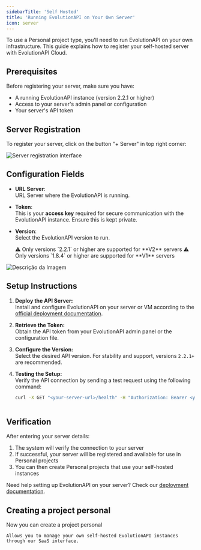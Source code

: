 ```yaml
---
sidebarTitle: 'Self Hosted'
title: 'Running EvolutionAPI on Your Own Server'
icon: server
---
```


To use a Personal project type, you'll need to run EvolutionAPI on your own infrastructure. This guide explains how to register your self-hosted server with EvolutionAPI Cloud.

## Prerequisites

Before registering your server, make sure you have:
- A running EvolutionAPI instance (version 2.2.1 or higher)
- Access to your server's admin panel or configuration
- Your server's API token

## Server Registration

To register your server, click on the button "+ Server" in top right corner:



<img src="/images/server/init.png" alt="Server registration interface" />


## Configuration Fields

- **URL Server**:  
  URL Server where the EvolutionAPI is running.

- **Token**:  
  This is your **access key** required for secure communication with the EvolutionAPI instance. Ensure this is kept private.

- **Version**:  
  Select the EvolutionAPI version to run.  

  <Tabs>
    <Tab title="V2">
      ⚠️ Only versions `2.2.1` or higher are supported for **V2** servers
    </Tab>
    <Tab title="V1">
      ⚠️ Only versions `1.8.4` or higher are supported for **V1** servers
    </Tab>
  </Tabs>

<img src="/images/server/server.png" alt="Descrição da Imagem"  />

## Setup Instructions

1. **Deploy the API Server:**  
   Install and configure EvolutionAPI on your server or VM according to the [official deployment documentation](#).

2. **Retrieve the Token:**  
   Obtain the API token from your EvolutionAPI admin panel or the configuration file.

3. **Configure the Version:**  
   Select the desired API version. For stability and support, versions `2.2.1+` are recommended.

4. **Testing the Setup:**  
   Verify the API connection by sending a test request using the following command:

   ```bash
   curl -X GET "<your-server-url>/health" -H "Authorization: Bearer <your-token>"
  
## Verification

After entering your server details:
1. The system will verify the connection to your server
2. If successful, your server will be registered and available for use in Personal projects
3. You can then create Personal projects that use your self-hosted instances

<Note>Need help setting up EvolutionAPI on your server? Check our [deployment documentation](https://doc.evolution-api.com/v2/en/install/docker).</Note>


## Creating a project personal



Now you can create a project personal  



<CardGroup>

  <Card title="Project Personal" icon="folder-plus" href="/projects/project-personal">


    Allows you to manage your own self-hosted EvolutionAPI instances through our SaaS interface. 

  </Card>

</CardGroup>
